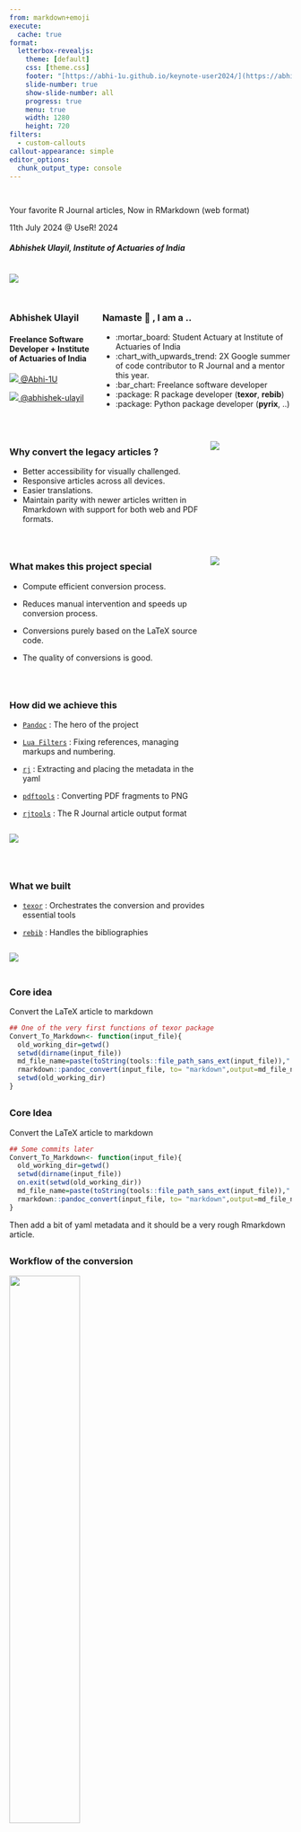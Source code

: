 ```yaml
---
from: markdown+emoji
execute:
  cache: true
format:
  letterbox-revealjs:
    theme: [default]
    css: [theme.css]
    footer: "[https://abhi-1u.github.io/keynote-user2024/](https://abhi-1u.github.io/keynote-user2024/)"
    slide-number: true
    show-slide-number: all
    progress: true
    menu: true
    width: 1280
    height: 720
filters:
  - custom-callouts
callout-appearance: simple
editor_options: 
  chunk_output_type: console
---
```



## {}

::: columns
::: {.column width="100%"}

::: {.title data-id="title"}
Your favorite R Journal articles, Now in RMarkdown (web format)
:::

::: {.dateplace}
11th July 2024 @ UseR! 2024
:::

##### Abhishek Ulayil, Institute of Actuaries of India


:::
:::

![](resources/UseRbanner.png){}

## {}

::: columns
::: {.column width="30%"}

### Abhishek Ulayil

#### Freelance Software Developer + Institute of Actuaries of India

[![](resources/github.svg){.icon} @Abhi-1U](https://github.com/Abhi-1U)

[![](resources/linkedin.svg){.icon} @abhishek-ulayil](https://www.linkedin.com/in/abhishek-ulayil-666b647b/)


:::

::: {.column width="70%" .fragment .fade-in}

### Namaste 🙏 , I am a ..

- :mortar_board: Student Actuary at Institute of Actuaries of India 
- :chart_with_upwards_trend: 2X Google summer of code contributor to R Journal and a mentor this year.
- :bar_chart: Freelance software developer
- :package: R package developer (**texor**, **rebib**)
- :package: Python package developer (**pyrix**, ..)

:::
:::



## {}

::: columns


::: {.column width="70%" .fragment .fade-in}

### Why convert the legacy articles ?

- Better accessibility for visually challenged.
- Responsive articles across all devices.
- Easier translations.
- Maintain parity with newer articles written in Rmarkdown with support for both web and PDF formats.

:::
::: {.column width="30%"}
![](resources/yellow_image.png){.image-right}
:::
:::




## {}

::: columns

::: {.column width="70%" .fragment .fade-in}

### What makes this project special

- Compute efficient conversion process.

- Reduces manual intervention and speeds up conversion process.

- Conversions purely based on the LaTeX source code.

- The quality of conversions is good.

:::
::: {.column width="30%"}
![](resources/sky_blue_image.png){.image-right}
:::

:::

## {}

::: {.column width="70%" .fragment .fade-in}

### How did we achieve this

- [`Pandoc`](https://pandoc.org/) : The hero of the project

- [`Lua Filters`](https://pandoc.org/lua-filters.html) : Fixing references, managing markups and numbering.

-  [`rj`](https://github.com/mitchelloharawild/rj) : Extracting and placing the metadata in the yaml

- [`pdftools`](https://cran.r-project.org/package=pdftools) : Converting PDF fragments to PNG

- [`rjtools`](https://cran.r-project.org/package=rjtools) : The R Journal article output format 

:::

::: {.column width="30%"}
![](resources/fuchsia_image.png){.image-right}
:::

## {}

::: {.column width="70%" .fragment .fade-in}

### What we built

- [`texor`](https://cran.r-project.org/package=rebib) : Orchestrates the conversion and provides essential tools

- [`rebib`](https://cran.r-project.org/package=rebib) : Handles the bibliographies


:::

::: {.column width="30%"}
![](resources/steelblue_image.png){.image-right}
:::



## {auto-animate=true}

### Core idea



Convert the LaTeX article to markdown

```r
## One of the very first functions of texor package 
Convert_To_Markdown<- function(input_file){
  old_working_dir=getwd()  
  setwd(dirname(input_file))
  md_file_name=paste(toString(tools::file_path_sans_ext(input_file)),".md",sep="")
  rmarkdown::pandoc_convert(input_file, to= "markdown",output=md_file_name)
  setwd(old_working_dir) 
}
```



## {auto-animate=true}

### Core Idea


Convert the LaTeX article to markdown

```r
## Some commits later
Convert_To_Markdown<- function(input_file){
  old_working_dir=getwd()  
  setwd(dirname(input_file))
  on.exit(setwd(old_working_dir))
  md_file_name=paste(toString(tools::file_path_sans_ext(input_file)),".md",sep="")
  rmarkdown::pandoc_convert(input_file, to= "markdown",output=md_file_name) 
}
```


::: {.fragment .fade-in}
 Then add a bit of yaml metadata and it should be a very rough Rmarkdown article.
:::

## {}

### Workflow of the conversion


::: {.fragment .fade-in}

![](resources/workflow.png){width="50%"}

:::

## {}

::: columns

### My first pandoc Lua filter 

::: {.column width="100%" .fragment .fade-in}

```lua
function Div(el)
    if el.classes[1] == 'thebibliography' then
        return { }
    end
end
```

:::
:::


<!-- --->

## {}


::: {.column width="70%" .fragment .fade-in}

### Feedback loop : Improving the conversions

- Taking the PDF as the reference document, and trying to match the format.

- Review of each and every aspect of the conversion by mentors and Jonathan Godfrey for accessibility improvements and feedback.

- Possible inclusion of community members in the future to correct any mistakes in the articles.

:::

::: {.column width="30%"}
![](resources/mediumseagreen_image.png){.image-right}
:::

## {}

### Insights : Article sizes across articles 

::: columns
::: {.column width="70%" .fragment .fade-in}

<!-- Not included as the analytics will not run elsewhere-->
```r
# for multiple articles in RJ folder structure
#base dir 
article_dir <- "/home/abhi/deploy_articles/paper_conversion/converted_articles/_articles"
#article_dir <- "/home/abhi/Documents/rjournal.github.io/_articles/"
# list of journal number directories
journal_dirs <- list.dirs(article_dir,recursive = FALSE)
#rmarkdown::yaml_front_matter()
file_sizes <- list()
for (dir in journal_dirs) {
    file_sizes[length(file_sizes)+1] <- file.size(paste(dir,"/",basename(dir),".html",sep=""))/1000 # in kbs
}
file_sizes <- unlist(file_sizes)
print("Mean file size in KB")
mean(file_sizes, na.rm = TRUE)
print("Quantile variation in file sizes in KB")
quantile(file_sizes,na.rm = TRUE)
```

```
[1] "Mean file size in KB"
[1] 1557.364
[1] "Quantile variation in file sizes in KB"
        0%        25%        50%        75%       100% 
  437.8060   721.1582  1066.1580  1764.5007 17276.2060 
```

:::

::: {.column width="30%"}
![](resources/darkviolet_image.png){.image-right}
:::

:::


## {}

::: columns
::: {.column width="100%" .fragment .fade-in}
### Insights : Growth of RJournal articles year on year

<!-- Not included as the analytics will not run elsewhere-->
```r
# for multiple articles in RJ folder structure
#base dir 
article_dir <- "/home/abhi/deploy_articles/paper_conversion/converted_articles/_articles"
# list of journal number directories
journal_dirs <- list.dirs(article_dir,recursive = FALSE)
#rmarkdown::yaml_front_matter()
year <- list()
previous_year <- 2008
for (dir in journal_dirs) {
     if (is.na(file.size(paste(dir,"/",basename(dir),".Rmd",sep="")))) {
       # Do Nothing
     }
     else{
      yaml_metadata <- rmarkdown::yaml_front_matter(paste(dir,"/",basename(dir),".Rmd",sep=""))
       year[length(year) + 1] <- 2008 + yaml_metadata$volume
     }
}
library(dplyr)
year <- sort(unlist(year))
year_wise_data <- data.frame(rle(year)$values,rle(year)$lengths)
filtered_data = year_wise_data |>
  filter(rle.year..values < 2022)
plot(filtered_data, type = 'o' ,fill = TRUE, xlab = "Year", ylab = "No. of articles converted")
```

![](resources/plot.png)
:::
:::


## {}



### Insights : Articles which I found interesting

<!-- Articles with animations [RJ-2011-19]-->
<!-- Local Version -->
```{=html}
<!--<iframe width="1600" height="900" src="http://127.0.0.1:5500/articles/RJ-2011-019/" title="R Journal"></iframe>-->
```
<!-- Web Version -->
```{=html}
<iframe width="1600" height="900" src="https://rjournal.github.io/articles/RJ-2011-019/" title="R Journal"></iframe>
```
## {}

<!-- Articles with animations  RJ-2015-34-->

```{=html}
<!--<iframe width="1600" height="900" src="http://127.0.0.1:5500/articles/RJ-2015-034/" title="R Journal"></iframe>-->
```
<!-- Web Version -->
```{=html}
<iframe width="1600" height="900" src="https://rjournal.github.io/articles/RJ-2015-034/" title="R Journal"></iframe>
```
## {}

<!-- SparkTable converted beautifully [RJ-2015-003]-->

```{=html}
<!--<iframe width="1600" height="900" src="http://127.0.0.1:5500/articles/RJ-2015-003/" title="R Journal"></iframe>-->
```
<!-- Web Version -->
```{=html}
<iframe width="1600" height="900" src="https://rjournal.github.io/articles/RJ-2015-003/" title="R Journal"></iframe>
```
## {}

<!-- Creative way to represent color bars [RJ-2016-005]-->

```{=html}
<!--<iframe width="1600" height="900" src="http://127.0.0.1:5500/articles/RJ-2016-005/" title="R Journal"></iframe>-->
```
<!-- Web Version -->
```{=html}
<iframe width="1600" height="900" src="https://rjournal.github.io/articles/RJ-2016-005/" title="R Journal"></iframe>
```

## {}

### Demo : View any LaTeX R Journal article you like

```{=html}
<!--<iframe width="1600" height="900" src"http://127.0.0.1:5500/" title="R Journal"></iframe>-->
```
<!-- Web Version -->
```{=html}
<iframe width="1600" height="900" src="https://rjournal.github.io/" title="R Journal"></iframe>
```

## {}


### Demo : Showing the conversion process on a sample article


## {}

### Global Collaboration : Natural diversity and inclusion in this project

::: columns
::: {.column width="40%" .fragment .fade-in}


<!--Add emojis --> Mentors are from UK, Australia, France

 Project Funding is received from Google, USA

 I hail from India and my mentee is from mainland China

:::
::: {.column width="60%"}
![](resources/global.png){.center}
:::
:::

## {}

::: columns
::: {.column width="30%"}
![](resources/peru_image.png){.image-left}
:::
::: {.column width="70%" .fragment .fade-in}
### Expected impact of this migration

- Accessibility improvements

- Easy to access on any device

- Motivation for authors to bring their LaTeX papers to Rmarkdown/web format

:::

:::

## {}

::: columns
::: {.column width="30%"}
![](resources/powderblue_image.png){.image-left}
:::
::: {.column width="70%" .fragment .fade-in}
### Upcoming : Support for Sweave articles

Use of custom Pandoc readers in Lua.

Retaining executable code chunks and inline code chunks

Best efforts to retain meta-data in the yaml

More features to come like support for algorithms using `pseudocodejs` and auto-numbering equations just like in LaTeX.
:::
:::


## {}

::: columns

### Demo : A brief demonstration of showing the conversion of Bradley Terry2 vignette
:::

<!-- To be added -->
## {}

::: columns



::: {.column width="100%" .fragment .fade-in}

### Best practices for better accessibility and easier conversions

1. Include meaningful alt-text for the images included.
2. Following the R Journal guidelines while writing LaTeX articles.
3. Use simpler LaTeX constructs instead of long complicated LaTeX markups.
Like try to use `\section{Introduction}` , instead of

`{ \normalfont\fontsize{12}{15}\bfseries Introduction }`



[4. **Try to adopt Rmarkdown.**]{.fragment .fade-in}
:::

:::


## {}

### Wrapping Up : Your Favourite articles now in Rmarkdown 

::: columns

::: {.column width="70%" }

#### Special Thanks to our sponsors who funded these Initiatives

[Google Summer of Code 2024](https://summerofcode.withgoogle.com/programs/2024/projects/hBLJrIOd)

[R consortium Grant 2023](https://www.r-consortium.org/all-projects/awarded-projects/2023-group-2#Accessibility%20Enhancements%20for%20the%20R%20Journal)

[Google Summer of Code 2023](https://summerofcode.withgoogle.com/archive/2023/projects/4ygPTJA9)

[Google Summer of Code 2022](https://summerofcode.withgoogle.com/archive/2022/projects/8jppNXtC)

[R consortium Grant 2021](https://www.r-consortium.org/blog/2021/12/01/r-consortium-funding-delivers-new-format-for-the-r-journal)

:::

::: {.column width="30%" }

![](resources/rconsortium-stacked-color.svg){width="100%"}

![](resources/GSoC-Vertical.png){width="100%"}

:::

:::
<!-- -->


